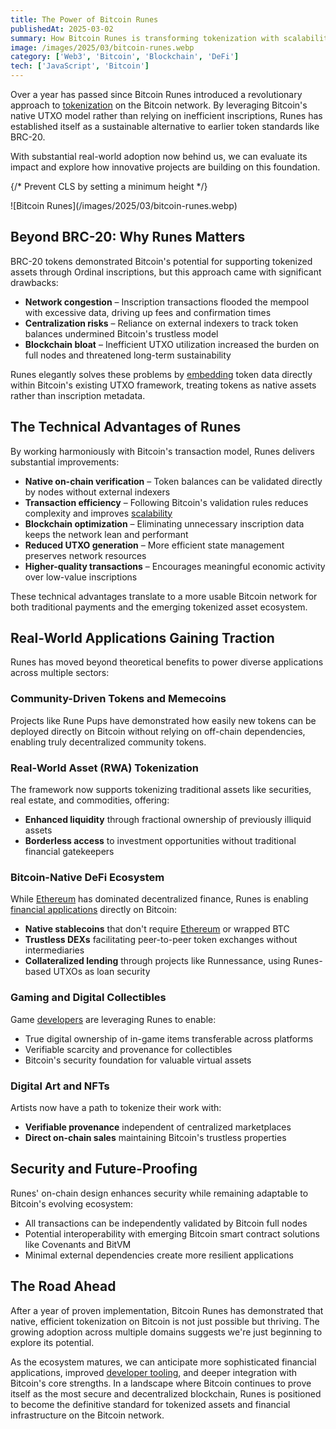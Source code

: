 ```yaml
---
title: The Power of Bitcoin Runes
publishedAt: 2025-03-02
summary: How Bitcoin Runes is transforming tokenization with scalability and real adoption
image: /images/2025/03/bitcoin-runes.webp
category: ['Web3', 'Bitcoin', 'Blockchain', 'DeFi']
tech: ['JavaScript', 'Bitcoin']
---
```


Over a year has passed since Bitcoin Runes introduced a revolutionary approach to [tokenization](/web3) on the Bitcoin network. By leveraging Bitcoin's native UTXO model rather than relying on inefficient inscriptions, Runes has established itself as a sustainable alternative to earlier token standards like BRC-20.

With substantial real-world adoption now behind us, we can evaluate its impact and explore how innovative projects are building on this foundation.

{/* Prevent CLS by setting a minimum height */}
<div style={{ minHeight: '300px' }}>
![Bitcoin Runes](/images/2025/03/bitcoin-runes.webp)
</div>

## Beyond BRC-20: Why Runes Matters

BRC-20 tokens demonstrated Bitcoin's potential for supporting tokenized assets through Ordinal inscriptions, but this approach came with significant drawbacks:

- **Network congestion** – Inscription transactions flooded the mempool with excessive data, driving up fees and confirmation times
- **Centralization risks** – Reliance on external indexers to track token balances undermined Bitcoin's trustless model
- **Blockchain bloat** – Inefficient UTXO utilization increased the burden on full nodes and threatened long-term sustainability

Runes elegantly solves these problems by [embedding](/ai) token data directly within Bitcoin's existing UTXO framework, treating tokens as native assets rather than inscription metadata.

## The Technical Advantages of Runes

By working harmoniously with Bitcoin's transaction model, Runes delivers substantial improvements:

- **Native on-chain verification** – Token balances can be validated directly by nodes without external indexers
- **Transaction efficiency** – Following Bitcoin's validation rules reduces complexity and improves [scalability](/backend)
- **Blockchain optimization** – Eliminating unnecessary inscription data keeps the network lean and performant
- **Reduced UTXO generation** – More efficient state management preserves network resources
- **Higher-quality transactions** – Encourages meaningful economic activity over low-value inscriptions

These technical advantages translate to a more usable Bitcoin network for both traditional payments and the emerging tokenized asset ecosystem.

## Real-World Applications Gaining Traction

Runes has moved beyond theoretical benefits to power diverse applications across multiple sectors:

### Community-Driven Tokens and Memecoins

Projects like Rune Pups have demonstrated how easily new tokens can be deployed directly on Bitcoin without relying on off-chain dependencies, enabling truly decentralized community tokens.

### Real-World Asset (RWA) Tokenization

The framework now supports tokenizing traditional assets like securities, real estate, and commodities, offering:
- **Enhanced liquidity** through fractional ownership of previously illiquid assets
- **Borderless access** to investment opportunities without traditional financial gatekeepers

### Bitcoin-Native DeFi Ecosystem

While [Ethereum](/tech/ethereum) has dominated decentralized finance, Runes is enabling [financial applications](/fullstack) directly on Bitcoin:
- **Native stablecoins** that don't require [Ethereum](/tech/ethereum) or wrapped BTC
- **Trustless DEXs** facilitating peer-to-peer token exchanges without intermediaries
- **Collateralized lending** through projects like Runnessance, using Runes-based UTXOs as loan security

### Gaming and Digital Collectibles

Game [developers](/frontend) are leveraging Runes to enable:
- True digital ownership of in-game items transferable across platforms
- Verifiable scarcity and provenance for collectibles
- Bitcoin's security foundation for valuable virtual assets

### Digital Art and NFTs

Artists now have a path to tokenize their work with:
- **Verifiable provenance** independent of centralized marketplaces
- **Direct on-chain sales** maintaining Bitcoin's trustless properties

## Security and Future-Proofing

Runes' on-chain design enhances security while remaining adaptable to Bitcoin's evolving ecosystem:

- All transactions can be independently validated by Bitcoin full nodes
- Potential interoperability with emerging Bitcoin smart contract solutions like Covenants and BitVM
- Minimal external dependencies create more resilient applications

## The Road Ahead

After a year of proven implementation, Bitcoin Runes has demonstrated that native, efficient tokenization on Bitcoin is not just possible but thriving. The growing adoption across multiple domains suggests we're just beginning to explore its potential.

As the ecosystem matures, we can anticipate more sophisticated financial applications, improved [developer tooling](/tech), and deeper integration with Bitcoin's core strengths. In a landscape where Bitcoin continues to prove itself as the most secure and decentralized blockchain, Runes is positioned to become the definitive standard for tokenized assets and financial infrastructure on the Bitcoin network.  
